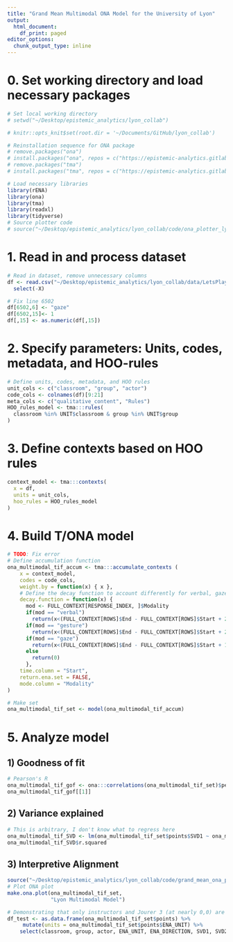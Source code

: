 ```yaml
---
title: "Grand Mean Multimodal ONA Model for the University of Lyon"
output:
  html_document:
    df_print: paged
editor_options: 
  chunk_output_type: inline
---
```


# 0. Set working directory and load necessary packages 
```r
# Set local working directory
# setwd("~/Desktop/epistemic_analytics/lyon_collab")
```

```r
# knitr::opts_knit$set(root.dir = '~/Documents/GitHub/lyon_collab')
```

```r
# Reinstallation sequence for ONA package
# remove.packages("ona")
# install.packages("ona", repos = c("https://epistemic-analytics.gitlab.io/qe-packages/ona/cran/", "https://cran.rstudio.org"))
# remove.packages("tma")
# install.packages("tma", repos = c("https://epistemic-analytics.gitlab.io/qe-packages/tma/cran/", "https://cran.rstudio.org"))

# Load necessary libraries 
library(rENA)
library(ona) 
library(tma)
library(readxl)
library(tidyverse)
# Source plotter code
# source("~/Desktop/epistemic_analytics/lyon_collab/code/ona_plotter_lyon.R")
```

# 1. Read in and process dataset
```r
# Read in dataset, remove unnecessary columns 
df <- read.csv("~/Desktop/epistemic_analytics/lyon_collab/data/LetsPlay_TMA_1stmodel.csv") %>%
  select(-X)

# Fix line 6502 
df[6502,6] <- "gaze"
df[6502,15]<- 1
df[,15] <- as.numeric(df[,15])
```

# 2. Specify parameters: Units, codes, metadata, and HOO-rules 
```r
# Define units, codes, metadata, and HOO rules
unit_cols <- c("classroom", "group", "actor")
code_cols <- colnames(df)[9:21]
meta_cols <- c("qualitative_content", "Rules")
HOO_rules_model <- tma:::rules( 
  classroom %in% UNIT$classroom & group %in% UNIT$group 
)
```

# 3. Define contexts based on HOO rules
```r
context_model <- tma:::contexts(
  x = df,
  units = unit_cols,
  hoo_rules = HOO_rules_model
)
```

# 4. Build T/ONA model
```r
# TODO: Fix error
# Define accumulation function
ona_multimodal_tif_accum <- tma:::accumulate_contexts (
    x = context_model,
    codes = code_cols,
    weight.by = function(x) { x },
    # Define the decay function to account differently for verbal, gaze, and gesture, arbitrary values selected
    decay.function = function(x) {
      mod <- FULL_CONTEXT[RESPONSE_INDEX, ]$Modality
      if(mod == "verbal")
        return(x<(FULL_CONTEXT[ROWS]$End - FULL_CONTEXT[ROWS]$Start + 20))*1
      if(mod == "gesture")
        return(x<(FULL_CONTEXT[ROWS]$End - FULL_CONTEXT[ROWS]$Start + 20))*1
      if(mod == "gaze")
        return(x<(FULL_CONTEXT[ROWS]$End - FULL_CONTEXT[ROWS]$Start + 10))*1
      else
        return(0)
      },
    time.column = "Start", 
    return.ena.set = FALSE,
    mode.column = "Modality"
) 

# Make set 
ona_multimodal_tif_set <- model(ona_multimodal_tif_accum)
```

# 5. Analyze model  
## 1) Goodness of fit
```r
# Pearson's R
ona_multimodal_tif_gof <- ona:::correlations(ona_multimodal_tif_set)$pearson
ona_multimodal_tif_gof[[1]]
```
## 2) Variance explained
```r
# This is arbitrary, I don't know what to regress here
ona_multimodal_tif_SVD <- lm(ona_multimodal_tif_set$points$SVD1 ~ ona_multimodal_tif_set$points$classroom) %>% summary()
ona_multimodal_tif_SVD$r.squared
```
## 3) Interpretive Alignment
```r
source("~/Desktop/epistemic_analytics/lyon_collab/code/grand_mean_ona_plotter_lyon.R")
# Plot ONA plot
make.ona.plot(ona_multimodal_tif_set, 
              "Lyon Multimodal Model") 
```
```r
# Demonstrating that only instructors and Jourer 3 (at nearly 0,0) are plotted (why?)
df_test <- as.data.frame(ona_multimodal_tif_set$points) %>%
     mutate(units = ona_multimodal_tif_set$points$ENA_UNIT) %>%
    select(classroom, group, actor, ENA_UNIT, ENA_DIRECTION, SVD1, SVD2)
```





